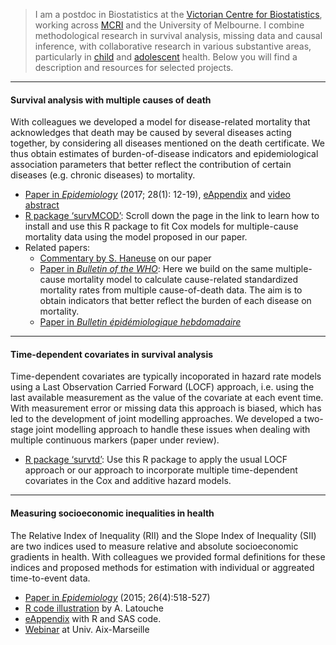 

> I am a postdoc in Biostatistics at the [Victorian Centre for Biostatistics](http://www.vicbiostat.org.au), working across [MCRI](https://www.mcri.edu.au/users/margarita-moreno-betancur) and the University of Melbourne. I combine methodological research in survival analysis, missing data and causal inference, with collaborative research in various substantive areas, particularly in [child](https://health.adelaide.edu.au/betterstart/) and [adolescent](https://www.mcri.edu.au/research/themes/population-health/centre-adolescent-health) health. Below you will find a description and resources for selected projects.

***

#### Survival analysis with multiple causes of death

With colleagues we developed a model for disease-related mortality that acknowledges that death may be caused by several diseases acting together, by considering all diseases mentioned on the death certificate. We thus obtain estimates of burden-of-disease indicators and epidemiological association parameters that better reflect the contribution of certain diseases (e.g. chronic diseases) to mortality.

* [Paper in *Epidemiology*](http://journals.lww.com/epidem/Abstract/2017/01000/Survival_Analysis_with_Multiple_Causes_of_Death_.3.aspx) (2017; 28(1): 12-19),  [eAppendix](http://download.lww.com/wolterskluwer_vitalstream_com/PermaLink/EDE/B/EDE_2016_06_22_MORENOBETANCUR_15-522_SDC001.pdf) and [video abstract](http://wolterskluwer.http.internapcdn.net/wolterskluwer_vitalstream_com/MP4s/permalink/ede/b/ede_2016_07_15_betancur_15-0522_sdc9.mp4)
* [R package 'survMCOD'](https://github.com/moreno-betancur/survMCOD): Scroll down the page in the link to learn how to install and use this R package to fit Cox models for multiple-cause mortality data using the model proposed in our paper.
* Related papers:
     + [Commentary by S. Haneuse](http://journals.lww.com/epidem/Citation/2017/01000/Commentary___Multiple_Causes_of_Death__The.5.aspx) on our paper
     + [Paper in *Bulletin of the WHO*](http://www.who.int/bulletin/volumes/94/12/16-172189.pdf): Here we build on the same multiple-cause mortality model to calculate cause-related standardized mortality rates from multiple cause-of-death data. The aim is to obtain indicators that better reflect the burden of each disease on mortality.
     + [Paper in *Bulletin épidémiologique hebdomadaire*](http://invs.santepubliquefrance.fr/beh/2017/1/pdf/2017_1_2.pdf)

***

#### Time-dependent covariates in survival analysis

Time-dependent covariates are typically incoporated in hazard rate models using a Last Observation Carried Forward (LOCF) approach, i.e. using the last available measurement as the value of the covariate at each event time. With measurement error or missing data this approach is biased, which has led to the development of joint modelling approaches. We developed a two-stage joint modelling approach to handle these issues when dealing with multiple continuous markers (paper under review).

* [R package 'survtd'](https://github.com/moreno-betancur/survtd): Use this R package to apply the usual LOCF approach or our approach to incorporate multiple time-dependent covariates in the Cox and additive hazard models.

***

#### Measuring socioeconomic inequalities in health

The Relative Index of Inequality (RII) and the Slope Index of Inequality (SII) are two indices used to measure relative and absolute socioeconomic gradients in health. With colleagues we provided formal definitions for these indices and proposed methods for estimation with individual or aggreated time-to-event data.

* [Paper in *Epidemiology*](http://journals.lww.com/epidem/Abstract/2015/07000/Relative_Index_of_Inequality_and_Slope_Index_of.12.aspx) (2015; 26(4):518-527) 
* [R code illustration](https://rpubs.com/latoucha/206380) by A. Latouche
* [eAppendix](http://download.lww.com/wolterskluwer_vitalstream_com/PermaLink/EDE/A/EDE_2015_04_01_MORENOBETANCUR_EDE14-467_SDC1.pdf) with R and SAS code.
* [Webinar](https://www.youtube.com/watch?v=S6u3AcrtBuU) at Univ. Aix-Marseille


